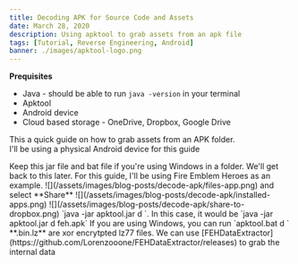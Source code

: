 ```yaml
---
title: Decoding APK for Source Code and Assets
date: March 28, 2020
description: Using apktool to grab assets from an apk file
tags: [Tutorial, Reverse Engineering, Android]
banner: ./images/apktool-logo.png
---
```


**Prequisites**

* Java - should be able to run `java -version` in your terminal
* Apktool
* Android device 
* Cloud based storage - OneDrive, Dropbox, Google Drive

This a quick guide on how to grab assets from an APK folder.  
I'll be using a physical Android device for this guide

<Step number={1} title='Follow the steps for this [page](https://ibotpeaches.github.io/Apktool/install/) to get Apktool downloaded.'/>
   Keep this jar file and bat file if you're using Windows in a folder. We'll get back to this later.

<Step number={2} title='Download the app from Google Playstore you want to decode assets from.'/>
For this guide, I'll be using Fire Emblem Heroes as an example.

<Step number={3} title='Go search under your apps - **Files**'/>
  ![](/assets/images/blog-posts/decode-apk/files-app.png)

<Step number={4} title='Under **Installed apps**, click on the arrow button next to the app you want to export the APK file'/>
and select **Share**
  ![](/assets/images/blog-posts/decode-apk/installed-apps.png)
<Step number={5} title='In my case, transfer the file over to Dropbox'/>
  ![](/assets/images/blog-posts/decode-apk/share-to-dropbox.png)

<Step number={6} title='Once the file transfer is complete, move the file to the folder where you downloaded the apktool'/>

<Step number={7} title='Run the following commands'/>
`java -jar apktool.jar d <apk_name>`. In this case, it would be `java -jar apktool.jar d feh.apk`
If you are using Windows, you can run `apktool.bat d <apk_name>`  

<Step number={8} title='The outputted folder should have the assets you want but under **.bin.lz** format'/>

<Step number={9} title='The following steps are specific for this apk.'/>
**.bin.lz** are xor encrytpted lz77 files. 
We can use [FEHDataExtractor](https://github.com/Lorenzooone/FEHDataExtractor/releases) to grab the internal data

